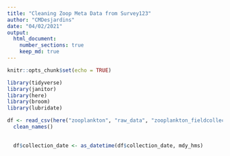 ```yaml
---
title: "Cleaning Zoop Meta Data from Survey123"
author: "CMDesjardins"
date: "04/02/2021"
output: 
  html_document:
    number_sections: true
    keep_md: true
---
```


```r
knitr::opts_chunk$set(echo = TRUE)
```

```r
library(tidyverse)
library(janitor)
library(here)
library(broom)
library(lubridate)
```

```r
df <- read_csv(here("zooplankton", "raw_data", "zooplankton_fieldcollection_filtration_meta_data_from_survey123", "survey_0.csv")) %>% 
  clean_names() 
  

  df$collection_date <- as_datetime(df$collection_date, mdy_hms)


```